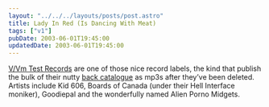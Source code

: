 ```yaml
---
layout: "../../../layouts/posts/post.astro"
title: Lady In Red (Is Dancing With Meat)
tags: ["v1"]
pubDate: 2003-06-01T19:45:00
updatedDate: 2003-06-01T19:45:00
---
```


[V/Vm Test Records][1] are one of those nice record labels, the kind that publish the bulk of their nutty [back catalogue][2] as mp3s after they&#8217;ve been deleted. Artists include Kid 606, Boards of Canada (under their Hell Interface moniker), Goodiepal and the wonderfully named Alien Porno Midgets.

[1]: http://www.brainwashed.com/vvm/ "V/Vm Test Records: home of the musically insane"
[2]: http://www.brainwashed.com/vvm/mp3main "V/Vm Test Recordings mp3s"
